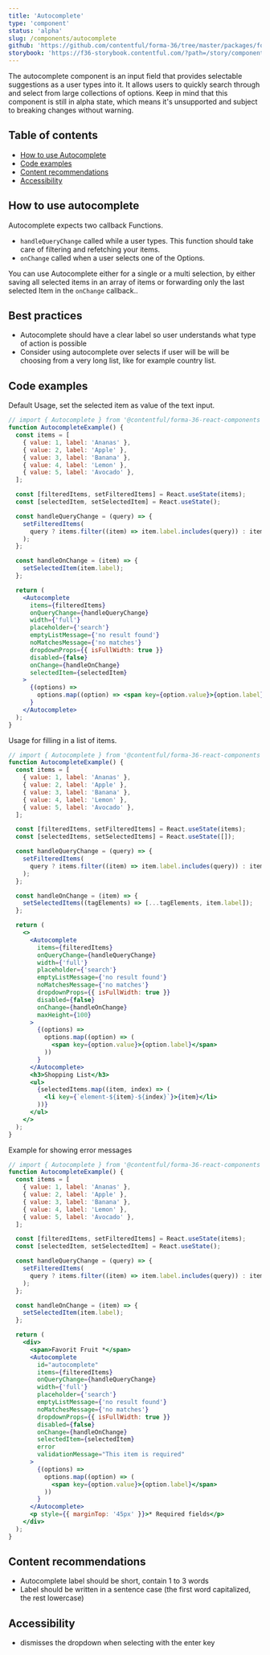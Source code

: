 ```yaml
---
title: 'Autocomplete'
type: 'component'
status: 'alpha'
slug: /components/autocomplete
github: 'https://github.com/contentful/forma-36/tree/master/packages/forma-36-react-components/src/components/Autocomplete'
storybook: 'https://f36-storybook.contentful.com/?path=/story/components-autocomplete--basic'
---
```


The autocomplete component is an input field that provides selectable suggestions as a user types into it. It allows users to quickly search through and select from large collections of options.
Keep in mind that this component is still in alpha state, which means it's unsupported and subject to breaking changes without warning.

## Table of contents

- [How to use Autocomplete](#how-to-use-autocomplete)
- [Code examples](#code-examples)
- [Content recommendations](#content-recommendations)
- [Accessibility](#accessibility)

## How to use autocomplete

Autocomplete expects two callback Functions.

- `handleQueryChange` called while a user types. This function should take care of filtering and refetching your items.
- `onChange` called when a user selects one of the Options.

You can use Autocomplete either for a single or a multi selection,
by either saving all selected items in an array of items or forwarding only the last selected Item in the `onChange` callback..

## Best practices

- Autocomplete should have a clear label so user understands what type of action is possible
- Consider using autocomplete over selects if user will be will be choosing from a very long list, like for example country list.

## Code examples

Default Usage, set the selected item as value of the text input.

```jsx
// import { Autocomplete } from '@contentful/forma-36-react-components';
function AutocompleteExample() {
  const items = [
    { value: 1, label: 'Ananas' },
    { value: 2, label: 'Apple' },
    { value: 3, label: 'Banana' },
    { value: 4, label: 'Lemon' },
    { value: 5, label: 'Avocado' },
  ];

  const [filteredItems, setFilteredItems] = React.useState(items);
  const [selectedItem, setSelectedItem] = React.useState();

  const handleQueryChange = (query) => {
    setFilteredItems(
      query ? items.filter((item) => item.label.includes(query)) : items,
    );
  };

  const handleOnChange = (item) => {
    setSelectedItem(item.label);
  };

  return (
    <Autocomplete
      items={filteredItems}
      onQueryChange={handleQueryChange}
      width={'full'}
      placeholder={'search'}
      emptyListMessage={'no result found'}
      noMatchesMessage={'no matches'}
      dropdownProps={{ isFullWidth: true }}
      disabled={false}
      onChange={handleOnChange}
      selectedItem={selectedItem}
    >
      {(options) =>
        options.map((option) => <span key={option.value}>{option.label}</span>)
      }
    </Autocomplete>
  );
}
```

Usage for filling in a list of items.

```jsx
// import { Autocomplete } from '@contentful/forma-36-react-components';
function AutocompleteExample() {
  const items = [
    { value: 1, label: 'Ananas' },
    { value: 2, label: 'Apple' },
    { value: 3, label: 'Banana' },
    { value: 4, label: 'Lemon' },
    { value: 5, label: 'Avocado' },
  ];

  const [filteredItems, setFilteredItems] = React.useState(items);
  const [selectedItems, setSelectedItems] = React.useState([]);

  const handleQueryChange = (query) => {
    setFilteredItems(
      query ? items.filter((item) => item.label.includes(query)) : items,
    );
  };

  const handleOnChange = (item) => {
    setSelectedItems((tagElements) => [...tagElements, item.label]);
  };

  return (
    <>
      <Autocomplete
        items={filteredItems}
        onQueryChange={handleQueryChange}
        width={'full'}
        placeholder={'search'}
        emptyListMessage={'no result found'}
        noMatchesMessage={'no matches'}
        dropdownProps={{ isFullWidth: true }}
        disabled={false}
        onChange={handleOnChange}
        maxHeight={100}
      >
        {(options) =>
          options.map((option) => (
            <span key={option.value}>{option.label}</span>
          ))
        }
      </Autocomplete>
      <h3>Shopping List</h3>
      <ul>
        {selectedItems.map((item, index) => (
          <li key={`element-${item}-${index}`}>{item}</li>
        ))}
      </ul>
    </>
  );
}
```

Example for showing error messages

```jsx
// import { Autocomplete } from '@contentful/forma-36-react-components';
function AutocompleteExample() {
  const items = [
    { value: 1, label: 'Ananas' },
    { value: 2, label: 'Apple' },
    { value: 3, label: 'Banana' },
    { value: 4, label: 'Lemon' },
    { value: 5, label: 'Avocado' },
  ];

  const [filteredItems, setFilteredItems] = React.useState(items);
  const [selectedItem, setSelectedItem] = React.useState();

  const handleQueryChange = (query) => {
    setFilteredItems(
      query ? items.filter((item) => item.label.includes(query)) : items,
    );
  };

  const handleOnChange = (item) => {
    setSelectedItem(item.label);
  };

  return (
    <div>
      <span>Favorit Fruit *</span>
      <Autocomplete
        id="autocomplete"
        items={filteredItems}
        onQueryChange={handleQueryChange}
        width={'full'}
        placeholder={'search'}
        emptyListMessage={'no result found'}
        noMatchesMessage={'no matches'}
        dropdownProps={{ isFullWidth: true }}
        disabled={false}
        onChange={handleOnChange}
        selectedItem={selectedItem}
        error
        validationMessage="This item is required"
      >
        {(options) =>
          options.map((option) => (
            <span key={option.value}>{option.label}</span>
          ))
        }
      </Autocomplete>
      <p style={{ marginTop: '45px' }}>* Required fields</p>
    </div>
  );
}
```

## Content recommendations

- Autocomplete label should be short, contain 1 to 3 words
- Label should be written in a sentence case (the first word capitalized, the rest lowercase)

## Accessibility

- dismisses the dropdown when selecting with the enter key
